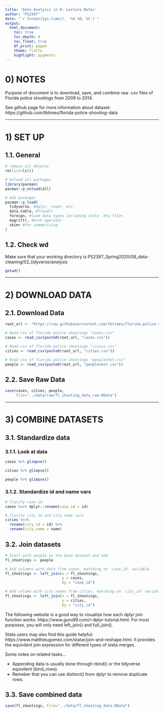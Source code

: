 ```yaml
---
title: 'Data Analysis in R: Lecture Notes'
author: "PS239T"
date: "`r format(Sys.time(), '%d %B, %Y')`"
output:
  html_document:
    toc: true
    toc_depth: 4
    toc_float: true
    df_print: paged
    theme: flatly
    highlight: pygments
---
```


# 0) NOTES

Purpose of document is to download, save, and combine raw .csv files of Florida police shootings from 2009 to 2014. 

See github page for more information about dataset: https://github.com/tbtimes/florida-police-shooting-data



**********************************************************

# 1) SET UP 

## 1.1. General 

```r
# remove all objects
rm(list=ls())

# Unload all packages 
library(pacman)
pacman::p_unload(all)

# Add packages 
pacman::p_load(
  tidyverse, #dplyr, readr, etc.
  data.table, #fread() 
  foreign, #load data types including stata .dta files 
  magrittr, #%<>% operator
  skimr #for summerising
)
```

## 1.2. Check wd

Make sure that your working directory is PS239T_Spring2020/08_data-cleaning/02_tidyverse/analysis
```r
getwd()
```


**********************************************************

# 2) DOWNLOAD DATA

## 2.1. Download Data 
```r
root_url <- "https://raw.githubusercontent.com/tbtimes/florida-police-shooting-data/master/"

# Read csv of florida police shootings "cases.csv"
cases <- read_csv(paste0(root_url, "cases.csv")) 

# Read csv of florida police shootings "cities.csv"    
cities <- read_csv(paste0(root_url, "cities.csv")) 

# Read csv of florida police shootings "peopleshot.csv" 
people <- read_csv(paste0(root_url, "peopleshot.csv")) 
```

## 2.2. Save Raw Data
```r
save(cases, cities, people, 
     file="../data/raw/fl_shooting_data_raw.RData")
```


**********************************************************

# 3) COMBINE DATASETS

## 3.1. Standardize data

### 3.1.1. Look at data 
```r
cases %>% glimpse()
```

```r
cities %>% glimpse()
```

```r
people %>% glimpse()
```

### 3.1.2. Standardize id and name vars
```r
# Clarify case id 
cases %<>% dplyr::rename(case_id = id) 

# Clarify city id and city name vars
cities %<>% 
  rename(city_id = id) %>%
  rename(city_name = name)
```

## 3.2. Join datasets 
```r
# Start with people as the base dataset and add 
fl_shootings <- people

# Add columns with data from cases, matching on 'case_id' variable 
fl_shootings <- left_join(x = fl_shootings,
                          y = cases,
                          by = "case_id")

# Add column with city names from cities, matching on 'city_id' variable 
fl_shootings <- left_join(x = fl_shootings,
                          y = cities,
                          by = "city_id")
```

The following website is a good way to visualize how each dplyr join function works: https://www.guru99.com/r-dplyr-tutorial.html. For most purposes, you will only need left_join() and full_join(). 

Stata users may also find this guide helpful: https://www.matthieugomez.com/statar/join-and-reshape.html. It provides the equivilent join expression for different types of stata merges. 

Some notes on related tasks...

* Appending data is usually done through rbind() or the tidyverse equivilent (bind_rows). 
* Remeber that you can use distinct() from dplyr to remove duplicate rows. 


## 3.3. Save combined data
```r
save(fl_shootings, file="../data/fl_shooting_data.RData")
```





